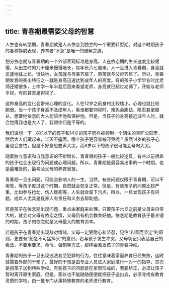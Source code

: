 ```yaml
---
---
---
```

title: 青春期最需要父母的智慧
---




人生也有转型期，青春期就是人从依恋到独立的一个重要转型期。对这个时期孩子的各种挣脱表现，养育者“不急”是唯一的破解之道。

划分依恋期与青春期的一个外部客观标准是身高。人在依恋期的生长速度比较缓慢，从出生时的几十厘米慢慢地长，每年长六七厘米。人一旦进入青春期，身高就迅速地往上长，很快地，女孩就与母亲齐肩了，男孩就与父母齐肩了。所以，青春期发育的突出特征之一就是身高迅速达到成年人的高度。有的孩子小学毕业时比老师还矮很多，上中学一年半载后回来看望老师，身高就已超过老师了，开始与老师平视，有的甚至是俯视了。

这种身高的变化会带来心理的变化。人在12岁之前身材比较矮小，心理也就比较脆弱。当一个孩子身高不及成年人，看谁都要仰视时，难免会胆怯、隐忍甚至服从，想要他依恋的大人能陪伴他和保护他。但是，当孩子的身高接近成年人时，就会觉得我也是大人了，我跟你们是平等的。

我们设想一下：8岁以下的孩子和14岁的孩子同样被领到一个陌生的空旷公园里，然后大人们藏起来，半天不露面，哪个孩子更容易被吓哭呢？虽然14岁的孩子心里也会害怕，但是不好意思放声大哭，而8岁以下的孩子很可能会号啕大哭。

随着独立意识和自我意识的不断增长，青春期的孩子一般比较逆反，有些以前很乖的孩子也会出现行为问题或心理问题。所以，青春期是最容易出事的一个时期，也是最难管的，最考验父母的养育智慧。

青春期一旦出问题，可能会影响人的一生。当然，有些问题仅限于青春期，可以不用管，等孩子度过这个时期，自然就会恢复正常。但是，有些孩子的问题比较严重，比如参与抢劫、伤人致死等，人生就会留下污点。所以，一旦发现孩子有问题，成年人尤其是抚养人有责任和义务去帮助他。

若是孩子在依恋期出现问题，重点由家庭来处理。只要孩子六岁之前是父母亲自带大的，就会对父母有依恋之情，父母仍有机会教育好他。依恋期是教育孩子最关键的时期，孩子的依恋就是父母最大的教育资本。

若是孩子在青春期出现敌对情绪，父母一定要耐心和坚忍，记住“和善而坚定”的原则，更要有“船急不可猛掉头”的意识。若与孩子发生冲突，父母切记只表达自己的看法，不要用要求、命令、强制等方式，那样会激发孩子的青春冲动。

青春期的孩子一旦出现违法甚至犯罪的行为，往往意味着家庭养育已经失败，这时就需要外部的干预了。最好的干预是由专业人员进入家庭进行一对一的指导，其次是把孩子送到特殊学校。有些孩子的问题是在家里形成的，若要矫正，必须让孩子暂时离开原生家庭。但是，家长也不能随随便便就把孩子送出去，必须寻找有教育资质的学校，由一批专门从事特殊教育的老师进行教育。
